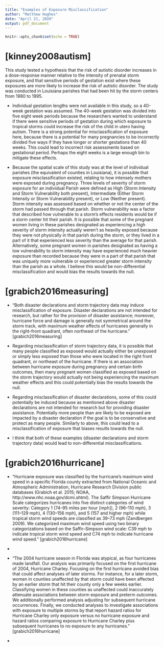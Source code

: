 ```yaml
---
title: "Examples of Exposure Misclassification"
author: "Matthew Hughes"
date: "April 21, 2020"
output: pdf_document
---
```


```r
knitr::opts_chunk$set(echo = TRUE)
```

# [kinney2008autism]

This study tested a hypothesis that the risk of autistic disorder increases in a dose-response manner relative to the intensity of prenatal storm exposure, and that sensitive periods of gestation exist where these exposures are more likely to increase the risk of autistic disorder. The study was conducted in Louisiana parishes that had been hit by the storm centers from 1980 to 1995. 

- Individual gestation lengths were not available in this study, so a 40-week gestation was assumed. The 40-week gestation was divided into five eight week periods because the researchers wanted to understand if there were sensitive periods of gestation during which exposure to tropical storms could increase the risk of the child in utero having autism. There is a strong potential for misclassification of exposure here, because there is a potential for many pregnancies to be incorrectly divided five ways if they have longer or shorter gestations than 40 weeks. This could lead to incorrect risk assessments based on gestational period. Perhaps the eight weeks is a large enough bin to mitigate these effects. 

- Because the spatial scale of this study was at the level of individual parishes (the equivalent of counties in Louisiana), it is possible that exposure misclassification existed, relating to how intensely mothers were exposed during pregnancy. Three levels of severity of storm exposure for an individual Parish were defined as High (Storm Intensity and Storm Vulnerability both present), Intermediate (Either Storm Intensity or Storm Vulnerability present), or Low (Neither present). Storm intensity was assessed based on whether or not the center of the storm had passed through that parish. Storm vulnerability was a factor that described how vulnerable to a storm's effects residents would be if a storm center hit their parish. It is possible that some of the pregnant women living in these parishes designated as experiencing a high severity of storm intensity actually weren't as heaviliy exposed because they were not physically in that parish during the storm, or they lived in a part of it that experienced less severity than the average for that parish. Alternatively, some pregnant women in parishes designated as having a low vulnerability to storm intensity may have experienced much heavier exposure than recorded because they were in a part of that parish that was uniquely more vulnerable or experienced greater storm intensity than the parish as a whole. I believe this would be non-differential misclassification and would bias the results towards the null. 

# [grabich2016measuring]

- "Both disaster declarations and storm trajectory data may induce misclassification of exposure. Disaster
declarations are not intended for research, but rather for the provision of disaster assistance; moreover, hurricane force and damage is generally not symmetrical around the storm track, with maximum weather effects of hurricanes generally in the right-front quadrant, often northeast of the hurricane." [grabich2016measuring]

- Regarding misclassification of storm trajectory data, it is possible that many people classified as exposed would actually either be unexposed or simply less exposed than those who were located in the right front quadrant, or northeast of the hurricane. If there is an association between hurricane exposure during pregnancy and certain birth outcomes, then many pregnant women classified as exposed based on the storm trajectory would actually not being experiencing the maximum weather effects and this could potentially bias the results towards the null. 

- Regarding misclassification of disaster declarations, some of this could potentially be induced because as mentioned above disaster declarations are not intended for research but for providing disaster assistance. Potentially more people than are likely to be exposed are impacted by a disaster declaration if the goal is to be conservative and protect as many people. Similarly to above, this could lead to a misclassification of exposure that biases results towards the null.

- I think that both of these examples (disaster declarations and storm trajectory data) would lead to non-differential misclassifications.

# [grabich2016hurricane]

- "Hurricane exposure was classified by the hurricane’s maximum wind speed in a specific Florida county extracted from National Oceanic and Atmospheric Administration, Hurricane Research Division public databases (Grabich et al. 2015; NOAA, http://www.nhc.noaa.gov/dcmi.shtml). The Saffir Simpson Hurricane Scale categorizes hurricanes into five distinct categories of wind severity: Category 1 (74–95 miles per hour [mph]), 2 (96–110 mph), 3 (111–129 mph), 4 (130–156 mph), and 5 (157 and higher mph) while tropical storm wind speeds are classified as 39–73 mph (Zandbergen 2009). We categorized maximum wind speed using two binary categorizations based on the Saffir–Simpson wind scale: C39 mph to indicate tropical storm wind speed and C74 mph to indicate hurricane wind speed." [grabich2016hurricane]
- 


- "The 2004 hurricane season in Florida was atypical, as four hurricanes made landfall. Our analysis was primarily focused on the first hurricane of 2004, Hurricane Charley. Focusing on the first hurricane avoided bias that could affect analyses of later storms. For instance, for a later storm, women in counties unaffected by that storm could have been affected by an earlier storm that hit their county
only a few weeks earlier. Classifying women in these counties as unaffected could inaccurately attenuate associations between storm exposure and preterm outcomes. We additionally performed analysis adjusting for subsequent hurricane occurrences. Finally, we conducted analyses to investigate associations with exposure to multiple storms by that report hazard ratios for Hurricane Charley only exposure versus no hurricane exposure and hazard ratios comparing exposure to Hurricane Charley plus subsequent hurricanes to no exposure to any hurricanes." [grabich2016hurricane]

- 
